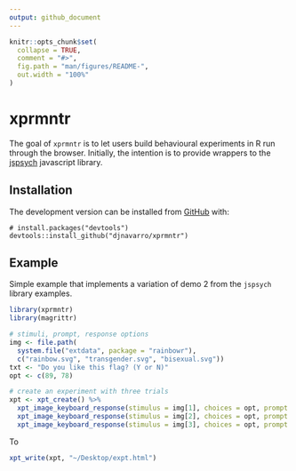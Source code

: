 ```yaml
---
output: github_document
---
```


<!-- README.md is generated from README.Rmd. Please edit that file -->

```r
knitr::opts_chunk$set(
  collapse = TRUE,
  comment = "#>",
  fig.path = "man/figures/README-",
  out.width = "100%"
)
```
# xprmntr

<!-- badges: start -->
<!-- badges: end -->

The goal of `xprmntr` is to let users build behavioural experiments in R run through the browser. Initially, the intention is to provide wrappers to the [jspsych](https://www.jspsych.org/) javascript library. 

## Installation

The development version can be installed from [GitHub](https://github.com/) with:

``` 
# install.packages("devtools")
devtools::install_github("djnavarro/xprmntr")
```
## Example

Simple example that implements a variation of demo 2 from the `jspsych` library examples. 

```r
library(xprmntr)
library(magrittr)

# stimuli, prompt, response options
img <- file.path(
  system.file("extdata", package = "rainbowr"),
  c("rainbow.svg", "transgender.svg", "bisexual.svg"))
txt <- "Do you like this flag? (Y or N)"
opt <- c(89, 78)

# create an experiment with three trials
xpt <- xpt_create() %>%
  xpt_image_keyboard_response(stimulus = img[1], choices = opt, prompt = txt) %>%
  xpt_image_keyboard_response(stimulus = img[2], choices = opt, prompt = txt) %>%
  xpt_image_keyboard_response(stimulus = img[3], choices = opt, prompt = txt)
```

To 

```r
xpt_write(xpt, "~/Desktop/expt.html")
```
